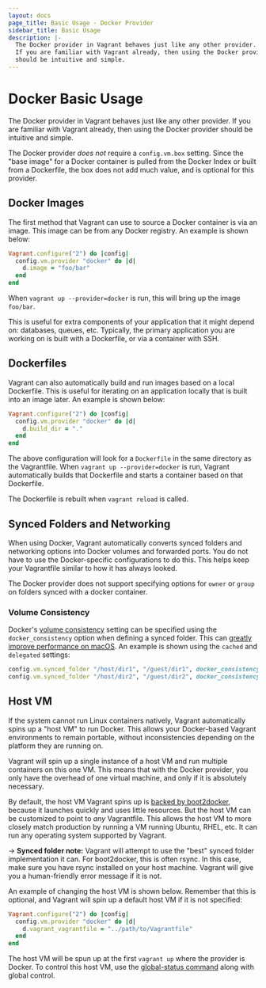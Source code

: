 ```yaml
---
layout: docs
page_title: Basic Usage - Docker Provider
sidebar_title: Basic Usage
description: |-
  The Docker provider in Vagrant behaves just like any other provider.
  If you are familiar with Vagrant already, then using the Docker provider
  should be intuitive and simple.
---
```


# Docker Basic Usage

The Docker provider in Vagrant behaves just like any other provider.
If you are familiar with Vagrant already, then using the Docker provider
should be intuitive and simple.

The Docker provider _does not_ require a `config.vm.box` setting. Since
the "base image" for a Docker container is pulled from the
Docker Index or
built from a Dockerfile, the box does not
add much value, and is optional for this provider.

## Docker Images

The first method that Vagrant can use to source a Docker container
is via an image. This image can be from any Docker registry. An
example is shown below:

```ruby
Vagrant.configure("2") do |config|
  config.vm.provider "docker" do |d|
    d.image = "foo/bar"
  end
end
```

When `vagrant up --provider=docker` is run, this will bring up the
image `foo/bar`.

This is useful for extra components of your application that it might
depend on: databases, queues, etc. Typically, the primary application
you are working on is built with a Dockerfile, or via a container with
SSH.

## Dockerfiles

Vagrant can also automatically build and run images based on a local
Dockerfile. This is useful for iterating on an application locally
that is built into an image later. An example is shown below:

```ruby
Vagrant.configure("2") do |config|
  config.vm.provider "docker" do |d|
    d.build_dir = "."
  end
end
```

The above configuration will look for a `Dockerfile` in the same
directory as the Vagrantfile. When `vagrant up --provider=docker` is run, Vagrant
automatically builds that Dockerfile and starts a container
based on that Dockerfile.

The Dockerfile is rebuilt when `vagrant reload` is called.

## Synced Folders and Networking

When using Docker, Vagrant automatically converts synced folders
and networking options into Docker volumes and forwarded ports.
You do not have to use the Docker-specific configurations to do this.
This helps keep your Vagrantfile similar to how it has always looked.

The Docker provider does not support specifying options for `owner` or `group`
on folders synced with a docker container.

### Volume Consistency

Docker's [volume consistency](https://docs.docker.com/v17.09/engine/admin/volumes/bind-mounts/) setting can be specified using the `docker_consistency` option when defining a synced folder. This can
[greatly improve performance on macOS](https://docs.docker.com/docker-for-mac/osxfs-caching). An example is shown using the `cached` and `delegated` settings:

```ruby
config.vm.synced_folder "/host/dir1", "/guest/dir1", docker_consistency: "cached"
config.vm.synced_folder "/host/dir2", "/guest/dir2", docker_consistency: "delegated"
```

## Host VM

If the system cannot run Linux containers natively, Vagrant automatically spins
up a "host VM" to run Docker. This allows your Docker-based Vagrant environments
to remain portable, without inconsistencies depending on the platform they are
running on.

Vagrant will spin up a single instance of a host VM and run multiple
containers on this one VM. This means that with the Docker provider,
you only have the overhead of one virtual machine, and only if it is
absolutely necessary.

By default, the host VM Vagrant spins up is
[backed by boot2docker](https://github.com/hashicorp/vagrant/blob/main/plugins/providers/docker/hostmachine/Vagrantfile),
because it launches quickly and uses little resources. But the host VM
can be customized to point to _any_ Vagrantfile. This allows the host VM
to more closely match production by running a VM running Ubuntu, RHEL,
etc. It can run any operating system supported by Vagrant.

-> **Synced folder note:** Vagrant will attempt to use the
"best" synced folder implementation it can. For boot2docker, this is
often rsync. In this case, make sure you have rsync installed on your
host machine. Vagrant will give you a human-friendly error message if
it is not.

An example of changing the host VM is shown below. Remember that this
is optional, and Vagrant will spin up a default host VM if it is not
specified:

```ruby
Vagrant.configure("2") do |config|
  config.vm.provider "docker" do |d|
    d.vagrant_vagrantfile = "../path/to/Vagrantfile"
  end
end
```

The host VM will be spun up at the first `vagrant up` where the provider
is Docker. To control this host VM, use the
[global-status command](/docs/cli/global-status)
along with global control.
